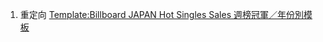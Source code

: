 #重定向 [[Template:Billboard JAPAN Hot Singles Sales 週榜冠軍／年份別模板]]

{{Redirect category shell|
{{移動重定向}}
}}